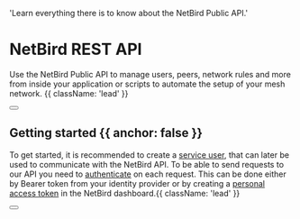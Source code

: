 
  'Learn everything there is to know about the NetBird Public API.'

# NetBird REST API

Use the NetBird Public API to manage users, peers, network rules and more from inside your application or scripts to automate the setup of your mesh network. {{ className: 'lead' }}

<div className="not-prose mb-16 mt-6 flex gap-3">
  <Button href="/ipa/guides/quickstart" arrow="right" children="Quickstart" />
</div>

## Getting started {{ anchor: false }}

To get started, it is recommended to create a [service user](/docs/how-to/use-service-users-with-access-token#service-users), that can later be used to communicate with the NetBird API.
To be able to send requests to our API you need to [authenticate](/ipa/guides/authentication) on each request. This can be done either by Bearer token from your identity provider or by creating a [personal access token](/ipa/guides/authentication#using-personal-access-tokens) in the NetBird dashboard.{{ className: 'lead' }}

<div className="not-prose">
  <Button
    href="/docs/how-netbird-works#personal-access-tokens"
    variant="text"
    arrow="right"
    children="Get your personal access token"
  />
</div>

<Guides />

<Resources />
